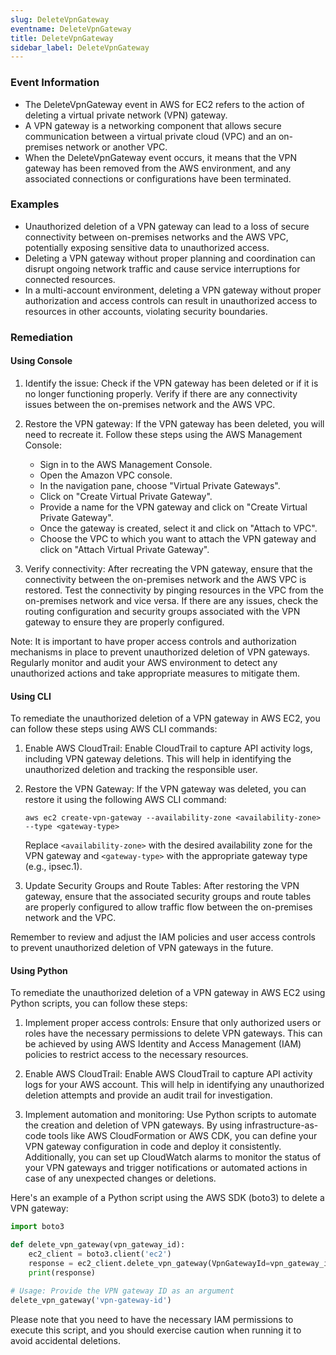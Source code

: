 ```yaml
--- 
slug: DeleteVpnGateway
eventname: DeleteVpnGateway
title: DeleteVpnGateway
sidebar_label: DeleteVpnGateway
---
```

                       
### Event Information

- The DeleteVpnGateway event in AWS for EC2 refers to the action of deleting a virtual private network (VPN) gateway.
- A VPN gateway is a networking component that allows secure communication between a virtual private cloud (VPC) and an on-premises network or another VPC.
- When the DeleteVpnGateway event occurs, it means that the VPN gateway has been removed from the AWS environment, and any associated connections or configurations have been terminated.


### Examples

- Unauthorized deletion of a VPN gateway can lead to a loss of secure connectivity between on-premises networks and the AWS VPC, potentially exposing sensitive data to unauthorized access.
- Deleting a VPN gateway without proper planning and coordination can disrupt ongoing network traffic and cause service interruptions for connected resources.
- In a multi-account environment, deleting a VPN gateway without proper authorization and access controls can result in unauthorized access to resources in other accounts, violating security boundaries.

### Remediation

#### Using Console

1. Identify the issue: Check if the VPN gateway has been deleted or if it is no longer functioning properly. Verify if there are any connectivity issues between the on-premises network and the AWS VPC.

2. Restore the VPN gateway: If the VPN gateway has been deleted, you will need to recreate it. Follow these steps using the AWS Management Console:
   - Sign in to the AWS Management Console.
   - Open the Amazon VPC console.
   - In the navigation pane, choose "Virtual Private Gateways".
   - Click on "Create Virtual Private Gateway".
   - Provide a name for the VPN gateway and click on "Create Virtual Private Gateway".
   - Once the gateway is created, select it and click on "Attach to VPC".
   - Choose the VPC to which you want to attach the VPN gateway and click on "Attach Virtual Private Gateway".

3. Verify connectivity: After recreating the VPN gateway, ensure that the connectivity between the on-premises network and the AWS VPC is restored. Test the connectivity by pinging resources in the VPC from the on-premises network and vice versa. If there are any issues, check the routing configuration and security groups associated with the VPN gateway to ensure they are properly configured.

Note: It is important to have proper access controls and authorization mechanisms in place to prevent unauthorized deletion of VPN gateways. Regularly monitor and audit your AWS environment to detect any unauthorized actions and take appropriate measures to mitigate them.

#### Using CLI

To remediate the unauthorized deletion of a VPN gateway in AWS EC2, you can follow these steps using AWS CLI commands:

1. Enable AWS CloudTrail: Enable CloudTrail to capture API activity logs, including VPN gateway deletions. This will help in identifying the unauthorized deletion and tracking the responsible user.

2. Restore the VPN Gateway: If the VPN gateway was deleted, you can restore it using the following AWS CLI command:

   ```
   aws ec2 create-vpn-gateway --availability-zone <availability-zone> --type <gateway-type>
   ```

   Replace `<availability-zone>` with the desired availability zone for the VPN gateway and `<gateway-type>` with the appropriate gateway type (e.g., ipsec.1).

3. Update Security Groups and Route Tables: After restoring the VPN gateway, ensure that the associated security groups and route tables are properly configured to allow traffic flow between the on-premises network and the VPC.

Remember to review and adjust the IAM policies and user access controls to prevent unauthorized deletion of VPN gateways in the future.

#### Using Python

To remediate the unauthorized deletion of a VPN gateway in AWS EC2 using Python scripts, you can follow these steps:

1. Implement proper access controls: Ensure that only authorized users or roles have the necessary permissions to delete VPN gateways. This can be achieved by using AWS Identity and Access Management (IAM) policies to restrict access to the necessary resources.

2. Enable AWS CloudTrail: Enable AWS CloudTrail to capture API activity logs for your AWS account. This will help in identifying any unauthorized deletion attempts and provide an audit trail for investigation.

3. Implement automation and monitoring: Use Python scripts to automate the creation and deletion of VPN gateways. By using infrastructure-as-code tools like AWS CloudFormation or AWS CDK, you can define your VPN gateway configuration in code and deploy it consistently. Additionally, you can set up CloudWatch alarms to monitor the status of your VPN gateways and trigger notifications or automated actions in case of any unexpected changes or deletions.

Here's an example of a Python script using the AWS SDK (boto3) to delete a VPN gateway:

```python
import boto3

def delete_vpn_gateway(vpn_gateway_id):
    ec2_client = boto3.client('ec2')
    response = ec2_client.delete_vpn_gateway(VpnGatewayId=vpn_gateway_id)
    print(response)

# Usage: Provide the VPN gateway ID as an argument
delete_vpn_gateway('vpn-gateway-id')
```

Please note that you need to have the necessary IAM permissions to execute this script, and you should exercise caution when running it to avoid accidental deletions.


 